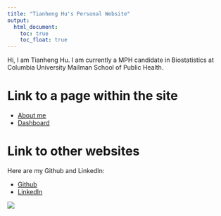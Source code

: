 ```yaml
---
title: "Tianheng Hu's Personal Website"
output: 
  html_document:
    toc: true
    toc_float: true
---
```




Hi, I am Tianheng Hu. I am currently a MPH candidate in Biostatistics at Columbia University Mailman School of Public Health. 



# Link to a page within the site
* [About me](about.html)
* [Dashboard](dashboard.html)

# Link to other websites

Here are my Github and LinkedIn:

* [Github](https://github.com/jadyhu)
* [LinkedIn](https://www.linkedin.com/in/jady-tianheng-hu-597a8a105/)


![](image/image.jpeg)